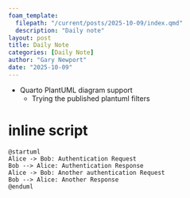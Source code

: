 ```yaml
---
foam_template:
  filepath: "/current/posts/2025-10-09/index.qmd"
  description: "Daily note"
layout: post
title: Daily Note
categories: [Daily Note]
author: "Gary Newport"
date: "2025-10-09"
---
```


- Quarto PlantUML diagram support
  - Trying the published plantuml filters
  
# inline script

```.plantuml
@startuml
Alice -> Bob: Authentication Request
Bob --> Alice: Authentication Response
Alice -> Bob: Another authentication Request
Bob --> Alice: Another Response
@enduml
```

```.plantuml
```

